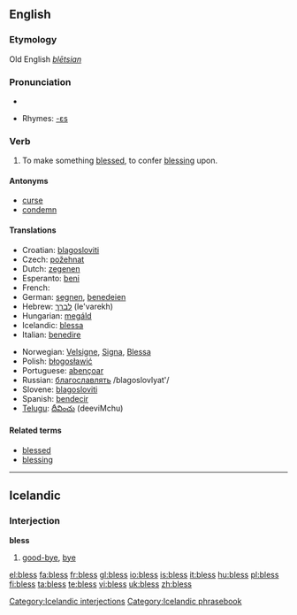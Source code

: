 ==English==

===Etymology===
Old English ''[[blētsian]]''

===Pronunciation===
*{{audio|en-us-bless.ogg|Audio (US)}}

*Rhymes: [[Rhymes:English:-ɛs|-ɛs]]

===Verb===
{{en-verb|bless|es}}

# To make something [[blessed]], to confer [[blessing]] upon.

====Antonyms====
*[[curse]]
*[[condemn]]

====Translations====
{{top}}
*Croatian: [[blagosloviti]]
*Czech: [[požehnat]]
*Dutch: [[zegenen]]
*Esperanto: [[beni]]
*French: {{t|fr|bénir}}
*German: [[segnen]], [[benedeien]] {{obsolete}}
*Hebrew: [[לברך]] (le'varekh)
*Hungarian: [[megáld]] 
*Icelandic: [[blessa]]
*Italian: [[benedire]]
{{mid}}
*Norwegian: [[Velsigne]], [[Signa]], [[Blessa]]
*Polish: [[błogosławić]]
*Portuguese: [[abençoar]]
*Russian: [[благославлять]] /blagoslovlyat'/
*Slovene: [[blagosloviti]]
*Spanish: [[bendecir]]
*[[Telugu]]: [[దీవించు]] (deeviMchu)
{{bottom}}

====Related terms====
*[[blessed]]
*[[blessing]]

----

==Icelandic==

===Interjection===
'''bless'''

# [[good-bye]], [[bye]]

[[Category:Icelandic interjections]]
[[Category:Icelandic phrasebook]]

[[el:bless]]
[[fa:bless]]
[[fr:bless]]
[[gl:bless]]
[[io:bless]]
[[is:bless]]
[[it:bless]]
[[hu:bless]]
[[pl:bless]]
[[fi:bless]]
[[ta:bless]]
[[te:bless]]
[[vi:bless]]
[[uk:bless]]
[[zh:bless]]